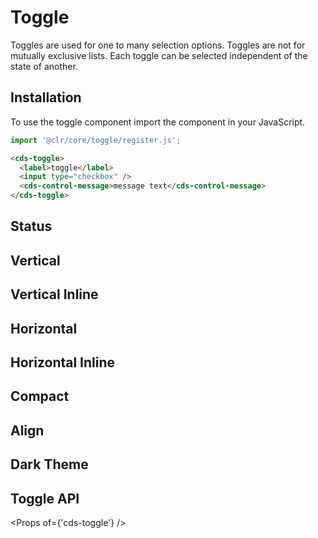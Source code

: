 
<Meta title="Forms/Toggle" />

# Toggle

Toggles are used for one to many selection options. Toggles are not for
mutually exclusive lists. Each toggle can be selected independent of the
state of another.

## Installation

To use the toggle component import the component in your JavaScript.

```typescript
import '@clr/core/toggle/register.js';
```

```html
<cds-toggle>
  <label>toggle</label>
  <input type="checkbox" />
  <cds-control-message>message text</cds-control-message>
</cds-toggle>
```

<Preview>
  <Story id="stories-toggle--toggle" />
</Preview>

## Status

<Preview>
  <Story id="stories-toggle--status" />
</Preview>

## Vertical

<Preview>
  <Story id="stories-toggle--vertical-group" />
</Preview>

## Vertical Inline

<Preview>
  <Story id="stories-toggle--vertical-inline-group" />
</Preview>

## Horizontal

<Preview>
  <Story id="stories-toggle--horizontal-group" />
</Preview>

## Horizontal Inline

<Preview>
  <Story id="stories-toggle--horizontal-inline-group" />
</Preview>

## Compact

<Preview>
  <Story id="stories-toggle--compact-group" />
</Preview>

## Align

<Preview>
  <Story id="stories-toggle--toggle-align" />
</Preview>

## Dark Theme

<Preview>
  <Story id="stories-toggle--dark-theme" />
</Preview>

## Toggle API

<Props of={'cds-toggle'} />
